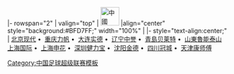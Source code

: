 <noinclude>{{fb start}}</noinclude>
{{fb inner start}}
|- rowspan="2"
| valign="top" | [[File:Flag of the People's Republic of China.svg|42px|中國]] 
|align="center" style="background:#BFD7FF;" width="100%" | {{Tnavbar-header|'''[[2004年中國足球超級聯賽|2004年]][[中國足球超級聯賽]]'''|CSL2004}}
{{fb inner end}}
{{fb inner start}} 
|- style="text-align:center;"
|
[[北京國安足球俱樂部|北京现代]]&nbsp;•&nbsp;
[[重庆力帆足球俱樂部|重庆力帆]]&nbsp;•&nbsp;
[[大连实德足球俱乐部|大连实德]]&nbsp;•&nbsp;
[[辽宁足球俱乐部|辽宁中誉]]&nbsp;•&nbsp;
[[青島中能足球俱樂部|青島贝莱特]]&nbsp;•&nbsp;
[[山東魯能泰山足球俱樂部|山東魯能泰山]]
<br>
[[陕西宝荣浐灞足球俱乐部|上海国际]]&nbsp;•&nbsp;
[[上海申花足球俱樂部|上海申花]]&nbsp;•&nbsp;
[[深圳足球俱樂部|深圳健力宝]]&nbsp;•&nbsp;
[[长沙金德足球俱樂部|沈阳金德]]&nbsp;•&nbsp;
[[四川冠城足球俱乐部|四川冠城]]&nbsp;•&nbsp;
[[天津泰達足球俱樂部|天津康师傅]]
{{fb inner end}}<noinclude>
{{fb end}}
{{using fb}}
</noinclude>
<noinclude>[[Category:中国足球超级联赛模板]]</noinclude>